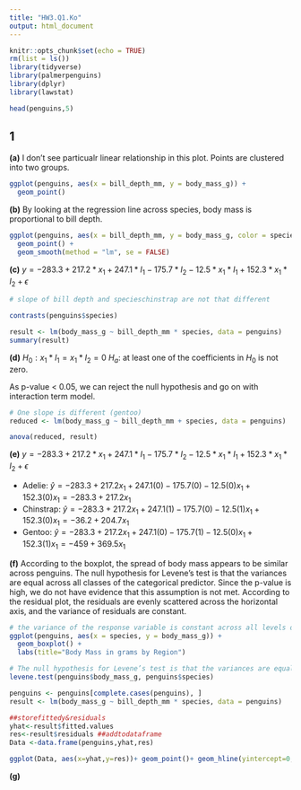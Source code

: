 ```yaml
---
title: "HW3.Q1.Ko"
output: html_document
---
```


```r
knitr::opts_chunk$set(echo = TRUE)
rm(list = ls())
library(tidyverse)
library(palmerpenguins)
library(dplyr)
library(lawstat)
```


```r
head(penguins,5)
```


## 1

**(a)** I don't see particualr linear relationship in this plot. Points are clustered into two groups.

```r
ggplot(penguins, aes(x = bill_depth_mm, y = body_mass_g)) +
  geom_point()
```


**(b)** By looking at the regression line across species, body mass is proportional to bill depth.

```r
ggplot(penguins, aes(x = bill_depth_mm, y = body_mass_g, color = species)) +
  geom_point() +
  geom_smooth(method = "lm", se = FALSE)
```

**(c)** $y = -283.3 + 217.2*x_1 + 247.1*I_1 - 175.7*I_2 - 12.5*x_1*I_1 + 152.3*x_1*I_2 + \epsilon$

```r
# slope of bill depth and specieschinstrap are not that different

contrasts(penguins$species)

result <- lm(body_mass_g ~ bill_depth_mm * species, data = penguins)
summary(result)
```


**(d)** 
$H_0: x_1*I_1 = x_1*I_2 = 0$
$H_a:$ at least one of the coefficients in $H_0$ is not zero.

As p-value < 0.05, we can reject the null hypothesis and go on with interaction term model.

```r
# One slope is different (gentoo)
reduced <- lm(body_mass_g ~ bill_depth_mm + species, data = penguins)

anova(reduced, result)
```


**(e)** 
$y = -283.3 + 217.2*x_1 + 247.1*I_1 - 175.7*I_2 - 12.5*x_1*I_1 + 152.3*x_1*I_2 + \epsilon$

- Adelie: $\hat{y} = -283.3 + 217.2x_1 + 247.1(0) -175.7(0) -12.5(0)x_1 + 152.3(0)x_1 = -283.3 + 217.2x_1$
- Chinstrap: $\hat{y} = -283.3 + 217.2x_1 + 247.1(1) -175.7(0) -12.5(1)x_1 + 152.3(0)x_1 = -36.2 + 204.7x_1$
- Gentoo: $\hat{y} = -283.3 + 217.2x_1 + 247.1(0) -175.7(1) -12.5(0)x_1 + 152.3(1)x_1 = -459 + 369.5x_1$


**(f)** According to the boxplot, the spread of body mass appears to be similar across penguins. The null hypothesis for Levene’s test is that the variances are equal across all classes of the categorical predictor. Since the p-value is high, we do not have evidence that this assumption is not met. According to the residual plot, the residuals are evenly scattered across the horizontal axis, and the variance of residuals are constant.

```r
# the variance of the response variable is constant across all levels of the categorical predictor
ggplot(penguins, aes(x = species, y = body_mass_g)) + 
  geom_boxplot() + 
  labs(title="Body Mass in grams by Region")

# The null hypothesis for Levene’s test is that the variances are equal across all classes of the categorical predictor. Since the p-value is high, we do not have evidence that this assumption is not met.
levene.test(penguins$body_mass_g, penguins$species)

penguins <- penguins[complete.cases(penguins), ]
result <- lm(body_mass_g ~ bill_depth_mm * species, data = penguins)

##storefittedy&residuals
yhat<-result$fitted.values 
res<-result$residuals ##addtodataframe 
Data <-data.frame(penguins,yhat,res) 

ggplot(Data, aes(x=yhat,y=res))+ geom_point()+ geom_hline(yintercept=0,color="red")+ labs(x="Fittedy",y="Residuals",title="ResidualPlot")
```


**(g)** 

```r

```


